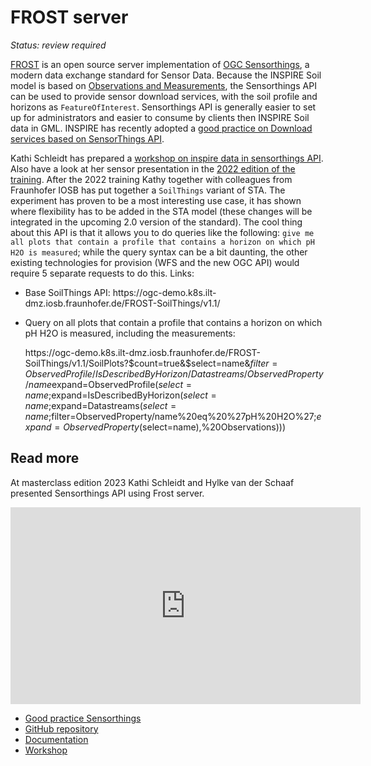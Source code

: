 # FROST server

*Status: review required*

[FROST](https://fraunhoferiosb.github.io/FROST-Server/) is an open source server implementation of [OGC Sensorthings](https://www.ogc.org/standards/sensorthings), a modern data exchange standard for Sensor Data.
Because the INSPIRE Soil model is based on [Observations and Measurements](https://www.ogc.org/standards/om), the Sensorthings API can be used 
to provide sensor download services, with the soil profile and horizons as `FeatureOfInterest`. Sensorthings API is generally easier to set up for administrators and easier to consume by clients then INSPIRE Soil data in GML. INSPIRE has recently adopted a [good practice on Download services based on SensorThings API](https://inspire.ec.europa.eu/good-practice/ogc-sensorthings-api-inspire-download-service).

Kathi Schleidt has prepared a [workshop on inspire data in sensorthings API](https://datacoveeu.github.io/API4INSPIRE/dissemination/Workshop-2020-11-19.html). Also have a look at her sensor presentation in the [2022 edition of the training](https://wur.yuja.com/V/Video?v=184380&node=785951&a=1565884354&autoplay=1). After the 2022 training Kathy together with colleagues from Fraunhofer IOSB has put together a `SoilThings` variant of STA. The experiment has proven to be a most interesting use case, it has shown where flexibility has to be added in the STA model (these changes will be integrated in the upcoming 2.0 version of the standard). The cool thing about this API is that it allows you to do queries like the following: `give me all plots that contain a profile that contains a horizon on which pH H2O is measured`; while the query syntax can be a bit daunting, the other existing technologies for provision (WFS and the new OGC API) would require 5 separate requests to do this. Links: 

- Base SoilThings API: https://ogc-demo.k8s.ilt-dmz.iosb.fraunhofer.de/FROST-SoilThings/v1.1/ 
- Query on all plots that contain a profile that contains a horizon on which pH H2O is measured, including the measurements: 

    https://ogc-demo.k8s.ilt-dmz.iosb.fraunhofer.de/FROST-SoilThings/v1.1/SoilPlots?$count=true&$select=name&$filter=ObservedProfile/IsDescribedByHorizon/Datastreams/ObservedProperty/name%20eq%20%27pH%20H2O%27&$expand=ObservedProfile($select=name;$expand=IsDescribedByHorizon($select=name;$expand=Datastreams($select=name;$filter=ObservedProperty/name%20eq%20%27pH%20H2O%27;$expand=ObservedProperty($select=name),%20Observations))) 


## Read more

At masterclass edition 2023 Kathi Schleidt and Hylke van der Schaaf presented Sensorthings API using Frost server.

<iframe title='Sensorthings API using Frost server' width="560"  height="315"  src="https://wur.yuja.com/v/ejp-sda-sta?preload=false" frameborder="0" webkitallowfullscreen mozallowfullscreen allowfullscreen loading="lazy"></iframe>

- [Good practice Sensorthings](https://inspire.ec.europa.eu/good-practice/ogc-sensorthings-api-inspire-download-service)
- [GitHub repository](https://github.com/FraunhoferIOSB/FROST-Server)
- [Documentation](https://fraunhoferiosb.github.io/FROST-Server)
- [Workshop](https://datacoveeu.github.io/API4INSPIRE/dissemination/Workshop-2020-11-19.html)
